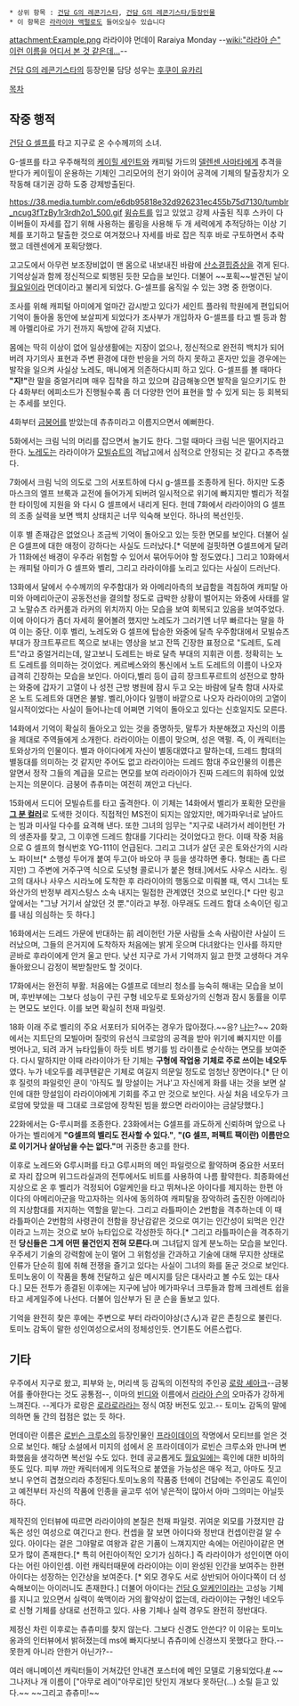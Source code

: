  * 상위 항목 : [[건담 G의 레콘기스타]], [[건담 G의 레콘기스타/등장인물]]
 * 이 항목은 [[라라이야 액펄]]로도 들어오실수 있습니다

attachment:Example.png
라라이야 먼데이
Raraiya Monday
--[[wiki:"라라아 슨" 이런 이름을 어디서 본 것 같은데...]]--

[[건담 G의 레콘기스타]]의 등장인물
담당 성우는 [[후쿠이 유카리]]

[[목차]]
== 작중 행적 ==
[[건담 G 셀프]]를 타고 지구로 온 수수께끼의 소녀.

G-셀프를 타고 우주해적의 [[케이힐 세인트]]와 캐피털 가드의 [[델렌센 사마타]]에게 추격을 받다가 케이힐이 운용하는 기체인 그리모어의 전기 와이어 공격에 기체의 탈출장치가 오작동해 대기권 강하 도중 강제방출된다.

https://38.media.tumblr.com/e6db95818e32d926231ec455b75d7130/tumblr_ncug3fTzBy1r3rdh2o1_500.gif
[[윙슈트]]를 입고 있었고 강제 사출된 직후 스카이 다이버들이 자세를 잡기 위해 사용하는 롤링을 사용해 두 개 세력에게 추적당하는 이상 기체를 포기하고 탈출한 것으로 여겨졌으나 자세를 바로 잡은 직후 바로 구토하면서 추락했고 데렌센에게 포획당했다.

고고도에서 아무런 보조장비없이 맨 몸으로 내보내진 바람에 [[산소결핍증|산소결핍]]증상을 겪게 된다. 기억상실과 함께 정신적으로 퇴행된 듯한 모습을 보인다. 더불어 ~~포획~~발견된 날이 [[월요일]]이라 먼데이라고 불리게 되었다. G-셀프를 움직일 수 있는 3명 중 한명이다. 

조사를 위해 캐피털 아미에게 얼마간 감시받고 있다가 세인트 플라워 학원에게 편입되어 기억이 돌아올 동안에 보살피게 되었다가 조사부가 개입하자 G-셀프를 타고 벨 등과 함께 아멜리아로 가기 전까지 독방에 갇혀 지냈다.

몸에는 딱히 이상이 없어 일상생활에는 지장이 없으나, 정신적으로 완전히 백치가 되어 버려 자기의사 표현과 주변 환경에 대한 반응을 거의 하지 못하고 혼자만 있을 경우에는 발작을 일으켜 사실상 노레도, 매니에게 의존하다시피 하고 있다. G-셀프를 볼 때마다 '''"지!"'''란 말을 중얼거리며 매우 집착을 하고 있으며 감금해놓으면 발작을 일으키기도 한다
4화부터 에피소드가 진행될수록 좀 더 다양한 언어 표현을 할 수 있게 되는 등 회복되는 추세를 보인다.

4화부터 [[금붕어]]를 받았는데 츄츄미라고 이름지으면서 예뻐한다.

5화에서는 크림 닉의 머리를 잡으면서 놀기도 한다. 그럴 때마다 크림 닉은 떨어지라고 한다.
[[건담 G의 레콘기스타/등장인물#s-2.1|노레도]]는 라라이야가 [[모빌슈트]]의 격납고에서 심적으로 안정되는 것 같다고 추측했다.

7화에서 크림 닉의 의도로 그의 서포트하에 다시 g-셀프를 조종하게 된다. 하지만 도중 마스크의 엘프 브룩과 교전에 들어가게 되버려 일시적으로 위기에 빠지지만 벨리가 적절한 타이밍에 지원을 와 다시 G 셀프에서 내리게 된다. 헌데 7화에서 라라이야의 G 셀프의 조종 실력을 보면 백치 상태치곤 너무 익숙해 보인다. 하나의 복선인듯.

이후 별 존재감은 없었으나 조금씩 기억이 돌아오고 있는 듯한 면모를 보인다. 더불어 실은 G셀프에 대한 애정이 강하다는 사실도 드러났다.[* 덕분에 걸핏하면 G셀프에게 달려가 11화에선 배경이 우주라 위험할 수 있어서 묶어두어야 할 정도였다.] 그리고 10화에서는 캐피털 아미가 G 셀프와 벨리, 그리고 라라이야를 노리고 있다는 사실이 드러난다.

13화에서 달에서 수수께끼의 우주함대가 와 아메리아측의 보급함을 격침하여 캐피탈 아미와 아메리아군이 공동전선을 결의할 정도로 급박한 상황이 벌어지는 와중에 사태를 알고 노말슈츠 라커룸과 라커의 위치까지 아는 모습을 보여 회복되고 있음을 보여주었다. 이에 아이다가 좀더 자세히 물어볼려 했지만 노레도가 그러기엔 너무 빠르다는 말을 하여 이는 중단. 이후 벨리, 노레도와 G 셀프에 탑승한 와중에 달측 우주함대에서 모빌슈츠 부대가 장크트푸르트 쪽으로 보내는 영상을 보고 잔뜩 긴장한 표정으로 "도레트, 도레트"라고 중얼거리는데, 알고보니 도레트는 바로 달측 부대의 지휘관 이름. 정확히는 노트 도레트를 의미하는 것이었다. 케르베스와의 통신에서 노트 도레트의 이름이 나오자 급격히 긴장하는 모습을 보인다. 아이다,벨리 등이 급히 장크트푸르트의 성전으로 향하는 와중에 갑자기 고열이 나 성전 근방 병원에 잠시 두고 오는 바람에 달측 함대 사자로 온 노트 도레트와 대면은 불발. 벨리,아이다 일행이 바깥으로 나오자 라라이야의 고열이 일시적이었다는 사실이 들어나는데 어쩌면 기억이 돌아오고 있다는 신호일지도 모른다. 

14화에서 기억이 확실히 돌아오고 있는 것을 증명하듯, 말투가 차분해졌고 자신의 이름을 제대로 주역들에게 소개한다. 라라이아는 이름이 맞으며, 성은 액펄. 즉, 이 캐릭터는 토와상가의 인물이다. 벨과 아이다에게 자신이 별동대였다고 말하는데, 드레드 함대의 별동대를 의미하는 것 같지만 주어도 없고 라라이아는 드레드 함대 주요인물의 이름은 알면서 정작 그들의 계급을 모르는 면모를 보여 라라이아가 진짜 드레드의 휘하에 있었는지는 의문이다. 금붕어 츄츄미는 여전히 껴안고 다닌다.

15화에서 드디어 모빌슈트를 타고 출격한다. 이 기체는 14화에서 벨리가 포획한 모란을 '''[[샤아 아즈나블|그 분 컬러]]'''로 도색한 것이다. 직접적인 MS전이 되지는 않았지만, 메가파우너로 날아드는 빔과 미사일 다수를 요격해 낸다. 또한 그녀의 임무는 "지구로 내려가서 레이헌턴 가의 생존자를 찾고, 그 이후엔 드레드 함대를 기다리는 것이었다고 한다. 이때 작중 처음으로 G 셀프의 형식번호 YG-111이 언급된다. 그리고 그녀가 살던 곳은 토와산가의 시라노 파이브[* 소행성 두어개 붙여 두고(아 바오아 쿠 등을 생각하면 좋다. 형태는 좀 다르지만) 그 주변에 거주구역 식으로 도넛형 콜로니가 붙은 형태.]에서도 사우스 시라노. 링고의 대사나 사우스 시라노에 도착한 후 라라이야의 행동으로 미뤄볼 때, 역시 그녀는 토와산가의 반정부 레지스탕스 소속 내지는 밀접한 관계였던 것으로 보인다.[* 다만 링고 앞에서는 "그냥 거기서 살았던 것 뿐."이라고 부정. 아무래도 드레드 함대 소속이던 링고를 내심 의심하는 듯 하다.]

16화에서는 드레드 가문에 반대하는 前 레이헌턴 가문 사람들 소속 사람이란 사실이 드러났으며, 그들의 은거지에 도착하자 처음에는 밝게 웃으며 다녀왔다는 인사를 하지만 곧바로 후라이에게 안겨 울고 만다. 낮선 지구로 가서 기억까지 잃고 한껏 고생하다 겨우 돌아왔으니 감정이 복받칠만도 할 것이다.

17화에서는 완전히 부활. 처음에는 G셀프로 데브리 청소를 능숙히 해내는 모습을 보이며, 후반부에는 그보다 성능이 구린 구형 네오두로 토와상가의 신형과 잠시 동률을 이루는 면모도 보인다. 이를 보면 확실히 천재 파일럿.

18화 이래 주로 벨리의 주요 서포터가 되어주는 경우가 많아졌다.~~응? [[건담 G 알케인 |나]]는?~~ 20화에서는 지트단의 모빌아머 질럿의 유선식 크로암의 공격을 받아 위기에 빠지지만 이를 벗어나고, 되려 과거 뉴타입들이 하듯 비트 병기를 빔 라이플로 순삭하는 면모를 보여준다. 다시 말하지만 이때 라라이야가 탄 기체는 '''구형에 작업용 기체로 주로 쓰이는 네오두'''였다. 누가 네오두를 레쿠텐같은 기체로 여길지 의문일 정도로 엄청난 장면이다.[* 단 이후 질럿의 파일럿인 쿤이 '아직도 뭘 망설이는 거냐'고 자신에게 화를 내는 것을 보면 살인에 대한 망설임이 라라이야에게 기회를 주고 만 것으로 보인다. 사실 처음 네오두가 크로암에 맞았을 때 그대로 크로암에 장착된 빔을 쐈으면 라라이야는 금살당했다.]

22화에서는 G-루시퍼를 조종한다. 23화에서는 G셀프를 과도하게 신뢰하며 앞으로 나아가는 벨리에게 '''"G셀프의 벨리도 전사할 수 있다."''', '''"(G 셀프, 퍼펙트 팩이란) 이름만으로 이기거나 살아남을 수는 없다."'''며 귀중한 충고를 한다.

이후로 노레드와 G루시퍼를 타고 G루시퍼의 메인 파일럿으로 활약하며 중요한 서포터로 자리 잡으며 위그드라실과의 전투에서도 비트를 사용하여 나름 활약한다. 최종화에선 지상으로 온 후 벨리가 걱정되어 G알케인을 타고 뛰쳐나온 아이다를 제지하는 한편 아이다의 아메리아군을 막고자하는 의사에 동의하여 캐피탈을 장악하려 출진한 아메리아의 지상함대를 저지하는 역할을 맡는다. 그리고 라틀파이슨 2번함을 격추하는데 이 때 라틀파이슨 2번함의 사령관이 전함을 장난감같은 것으로 여기는 인간성이 되먹은 인간이라고 느끼는 것으로 보아 뉴타입으로 각성한듯 하다.[* 그리고 라틀파이슨을 격추하기 전 '''당신들은 그게 어떤 물건인지 전혀 모른다.'''며 그녀답지 않게 분노하는 모습을 보인다. 우주세기 기술의 강력함에 눈이 멀어 그 위험성을 간과하고 기술에 대해 무지한 상태로 인류가 단순히 힘에 취해 전쟁을 즐기고 있다는 사실이 그녀의 화를 돋군 것으로 보인다. 토미노옹이 이 작품을 통해 전달하고 싶은 메시지를 담은 대사라고 볼 수도 있는 대사다.] 모든 전투가 종결된 이후에는 지구에 남아 메가파우너 크루들과 함께 크레센트 쉽을 타고 세게일주에 나선다. 더불어 임산부가 된 쿤 슨을 돌보고 있다.  

기억을 완전히 찾은 후에는 주변으로 부터 라라이야상(さん)과 같은 존칭으로 불린다. 토미노 감독이 말한 성인여성으로서의 정체성인듯. 연기톤도 어른스럽다.
== 기타 ==
우주에서 지구로 왔고, 피부와 눈, 머리색 등 감독의 이전작의 주인공 [[로랑 셰아크]]--금붕어를 좋아한다는 것도 공통점--, 이마의 [[빈디]]와 이름에서 [[라라아 슨]]의 오마쥬가 강하게 느껴진다. --게다가 로랑은 [[로라로라]]라는 정식 여장 버전도 있고.-- 토미노 감독의 말에 의하면 둘 간의 접점은 없는 듯 하다.

먼데이란 이름은 [[로빈슨 크루소]]의 등장인물인 [[프라이데이]]의 작명에서 모티브를 얻은 것으로 보인다. 해당 소설에서 미지의 섬에서 온 프라이데이가 로빈슨 크루소와 만나며 변화했음을 생각하면 복선일 수도 있다. 헌데 공교롭게도 [[월요일]]에는 흑인에 대한 비하의 뜻도 있다. 피부 까만 캐릭터에게 의도적으로 붙였을 가능성은 매우 적고, 아마도 짓고 보니 우연히 겹쳤으리라 추정된다.토미노옹의 작품중 턴에이 건담에는 주인공도 흑인이고 예전부터 자신의 작품에 인종을 골고루 섞어 넣은적이 많아서 아마 그의미는 아닐듯하다.

제작진의 인터뷰에 따르면 라라이야의 본질은 천재 파일럿. 귀여운 외모를 가졌지만 감독은 성인 여성으로 여긴다고 한다. 컨셉을 잘 보면 아이다와 정반대 컨셉이란걸 알 수 있다. 아이다는 겉은 그야말로 여왕과 같은 기품이 느껴지지만 속에는 어린아이같은 면모가 많이 존재한다.[* 특히 어린아이적인 오기가 심하다.] 즉 라라이야가 성인이면 아이다는 어린 아이인셈. 이런 캐릭터때문에 라라이야는 이미 완성된 인간을 보여주는 한편 아이다는 성장하는 인간상을 보여준다. [* 외모 경우도 서로 상반되어 아이다쪽이 더 성숙해보이는 아이러니도 존재한다.] 더불어 아이다는 [[건담 G 알케인]]이라는 고성능 기체를 지니고 있으면서 실력이 쑥맥이라 거의 활약상이 없는데, 라라이야는 구형인 네오두로 신형 기체를 상대로 선전하고 있다. 사용 기체나 실력 경우도 완전히 정반대다.  

제정신 차린 이후로는 츄츄미를 찾지 않는다. 그보다 신경도 안쓴다? 이 이유는 토미노옹과의 인터뷰에서 밝혀졌는데 ms에 빠지다보니 츄츄미에 신경쓰지 못했다고 한다.--못한게 아니라 안한거 아닌가?--

여러 애니메이션 캐릭터들이 거쳐갔던 안내견 포스터에 메인 모델로 기용되었다.[http://m.bbs2.ruliweb.daum.net/gaia/do/mobile/ruliweb/default/etc/2881/read?articleId=1574321&1=&bbsId=G003&itemId=15&pageIndex=1&cPageIndex=1 #] ~~그나저나 개 이름이 ["아무로 레이"아무로]인 탓인지 개보다 못하단(...) 소릴 듣고 있다.~~ ~~그리고 츄츄미!~~
